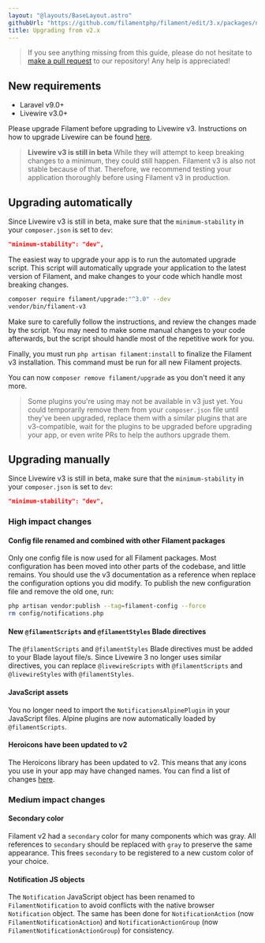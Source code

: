 ```yaml
---
layout: "@layouts/BaseLayout.astro"
githubUrl: "https://github.com/filamentphp/filament/edit/3.x/packages/notifications/docs/07-upgrade-guide.md"
title: Upgrading from v2.x
---
```


> If you see anything missing from this guide, please do not hesitate to [make a pull request](https://github.com/filamentphp/filament/edit/3.x/packages/notifications/docs/07-upgrade-guide.md) to our repository! Any help is appreciated!

## New requirements

- Laravel v9.0+
- Livewire v3.0+

Please upgrade Filament before upgrading to Livewire v3. Instructions on how to upgrade Livewire can be found [here](https://livewire.laravel.com/docs/upgrading).

> **Livewire v3 is still in beta**
> While they will attempt to keep breaking changes to a minimum, they could still happen. Filament v3 is also not stable because of that. Therefore, we recommend testing your application thoroughly before using Filament v3 in production.

## Upgrading automatically

Since Livewire v3 is still in beta, make sure that the `minimum-stability` in your `composer.json` is set to `dev`:

```json
"minimum-stability": "dev",
```

The easiest way to upgrade your app is to run the automated upgrade script. This script will automatically upgrade your application to the latest version of Filament, and make changes to your code which handle most breaking changes.

```bash
composer require filament/upgrade:"^3.0" --dev
vendor/bin/filament-v3
```

Make sure to carefully follow the instructions, and review the changes made by the script. You may need to make some manual changes to your code afterwards, but the script should handle most of the repetitive work for you.

Finally, you must run `php artisan filament:install` to finalize the Filament v3 installation. This command must be run for all new Filament projects.

You can now `composer remove filament/upgrade` as you don't need it any more.

> Some plugins you're using may not be available in v3 just yet. You could temporarily remove them from your `composer.json` file until they've been upgraded, replace them with a similar plugins that are v3-compatible, wait for the plugins to be upgraded before upgrading your app, or even write PRs to help the authors upgrade them.

## Upgrading manually

Since Livewire v3 is still in beta, make sure that the `minimum-stability` in your `composer.json` is set to `dev`:

```json
"minimum-stability": "dev",
```

### High impact changes

#### Config file renamed and combined with other Filament packages

Only one config file is now used for all Filament packages. Most configuration has been moved into other parts of the codebase, and little remains. You should use the v3 documentation as a reference when replace the configuration options you did modify. To publish the new configuration file and remove the old one, run:

```bash
php artisan vendor:publish --tag=filament-config --force
rm config/notifications.php
```

#### New `@filamentScripts` and `@filamentStyles` Blade directives

The `@filamentScripts` and `@filamentStyles` Blade directives must be added to your Blade layout file/s. Since Livewire 3 no longer uses similar directives, you can replace `@livewireScripts` with `@filamentScripts`  and `@livewireStyles` with `@filamentStyles`.

#### JavaScript assets

You no longer need to import the `NotificationsAlpinePlugin` in your JavaScript files. Alpine plugins are now automatically loaded by `@filamentScripts`.

#### Heroicons have been updated to v2

The Heroicons library has been updated to v2. This means that any icons you use in your app may have changed names. You can find a list of changes [here](https://github.com/tailwindlabs/heroicons/releases/tag/v2.0.0).

### Medium impact changes

#### Secondary color

Filament v2 had a `secondary` color for many components which was gray. All references to `secondary` should be replaced with `gray` to preserve the same appearance. This frees `secondary` to be registered to a new custom color of your choice.

#### Notification JS objects

The `Notification` JavaScript object has been renamed to `FilamentNotification` to avoid conflicts with the native browser `Notification` object. The same has been done for `NotificationAction` (now `FilamentNotificationAction`) and `NotificationActionGroup` (now `FilamentNotificationActionGroup`) for consistency.

